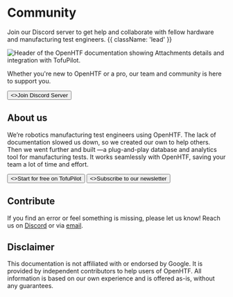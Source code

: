 
# Community

Join our Discord server to get help and collaborate with fellow hardware and manufacturing test engineers. {{ className: 'lead' }}

<Image
  src="/community-header.png"
  link="https://discord.gg/T4pak7pk"
  alt="Header of the OpenHTF documentation showing Attachments details and integration with TofuPilot."
/>

Whether you're new to OpenHTF or a pro, our team and community is here to support you.

<div className="not-prose mb-8 mt-6 flex gap-3">
  <Button href="https://discord.gg/T4pak7pk" variant="discord" arrow="right">
    <>Join Discord Server</>
  </Button>
</div>

## About us

We’re robotics manufacturing test engineers using OpenHTF. The lack of documentation slowed us down, so we created our own to help others. Then we went further and built <TofuPilotLink utmMedium="community" />—a plug-and-play database and analytics tool for manufacturing tests. It works seamlessly with OpenHTF, saving your team a lot of time and effort.

<div className="not-prose mb-8 mt-6 flex gap-3">
  <Button href="https://tofupilot.com/auth/signup" arrow="right">
    <>Start for free on TofuPilot</>
  </Button>
  <Button href="https://mailchi.mp/02b97e5daf4c/openhtf" variant="outline">
    <>Subscribe to our newsletter</>
  </Button>
</div>

## Contribute

If you find an error or feel something is missing, please let us know! Reach us on [Discord](https://discord.gg/T4pak7pk) or via [email](mailto:support@tofupilot.com).

## Disclaimer

This documentation is not affiliated with or endorsed by Google. It is provided by independent contributors to help users of OpenHTF. All information is based on our own experience and is offered as-is, without any guarantees.
